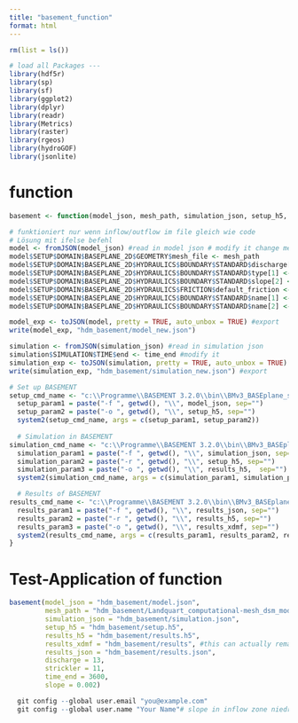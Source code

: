 ```yaml
---
title: "basement_function"
format: html
---
```

```r
rm(list = ls())

# load all Packages ---
library(hdf5r)
library(sp)
library(sf)
library(ggplot2)
library(dplyr)
library(readr)
library(Metrics)
library(raster)
library(rgeos)
library(hydroGOF)
library(jsonlite)
```

# function
```r
basement <- function(model_json, mesh_path, simulation_json, setup_h5, results_h5, results_xdmf, results_json, discharge, strickler, time_end, slope){

# funktioniert nur wenn inflow/outflow im file gleich wie code
# Lösung mit ifelse befehl 
model <- fromJSON(model_json) #read in model json # modify it change mesh
model$SETUP$DOMAIN$BASEPLANE_2D$GEOMETRY$mesh_file <- mesh_path
model$SETUP$DOMAIN$BASEPLANE_2D$HYDRAULICS$BOUNDARY$STANDARD$discharge[2] <- discharge  #change discharge
model$SETUP$DOMAIN$BASEPLANE_2D$HYDRAULICS$BOUNDARY$STANDARD$type[1] <- "uniform_out"
model$SETUP$DOMAIN$BASEPLANE_2D$HYDRAULICS$BOUNDARY$STANDARD$slope[2] <- slope
model$SETUP$DOMAIN$BASEPLANE_2D$HYDRAULICS$FRICTION$default_friction <-  strickler #change Strickler
model$SETUP$DOMAIN$BASEPLANE_2D$HYDRAULICS$BOUNDARY$STANDARD$name[1] <- "output"
model$SETUP$DOMAIN$BASEPLANE_2D$HYDRAULICS$BOUNDARY$STANDARD$name[2] <- "input"

model_exp <- toJSON(model, pretty = TRUE, auto_unbox = TRUE) #export 
write(model_exp, "hdm_basement/model_new.json")

simulation <- fromJSON(simulation_json) #read in simulation json
simulation$SIMULATION$TIME$end <- time_end #modify it
simulation_exp <- toJSON(simulation, pretty = TRUE, auto_unbox = TRUE)
write(simulation_exp, "hdm_basement/simulation_new.json") #export 

# Set up BASEMENT
setup_cmd_name <- "c:\\Programme\\BASEMENT 3.2.0\\bin\\BMv3_BASEplane_setup.exe"
  setup_param1 = paste("-f ", getwd(), "\\", model_json, sep="")
  setup_param2 = paste("-o ", getwd(), "\\", setup_h5, sep="")
  system2(setup_cmd_name, args = c(setup_param1, setup_param2))
  
  # Simulation in BASEMENT
simulation_cmd_name <- "c:\\Programme\\BASEMENT 3.2.0\\bin\\BMv3_BASEplane_omp.exe"
  simulation_param1 = paste("-f ", getwd(), "\\", simulation_json, sep="")
  simulation_param2 = paste("-r ", getwd(), "\\", setup_h5, sep="")
  simulation_param3 = paste("-o ", getwd(), "\\", results_h5,  sep="")
  system2(simulation_cmd_name, args = c(simulation_param1, simulation_param2, simulation_param3, "-p", "-n 16"))

  # Results of BASEMENT
results_cmd_name <- "c:\\Programme\\BASEMENT 3.2.0\\bin\\BMv3_BASEplane_results.exe"
  results_param1 = paste("-f ", getwd(), "\\", results_json, sep="")
  results_param2 = paste("-r ", getwd(), "\\", results_h5, sep="")
  results_param3 = paste("-o ", getwd(), "\\", results_xdmf, sep="")
  system2(results_cmd_name, args = c(results_param1, results_param2, results_param3))
}
```


# Test-Application of function 
```r
basement(model_json = "hdm_basement/model.json", 
         mesh_path = "hdm_basement/Landquart_computational-mesh_dsm_mod5.2dm", 
         simulation_json = "hdm_basement/simulation.json",
         setup_h5 = "hdm_basement/setup.h5",
         results_h5 = "hdm_basement/results.h5",
         results_xdmf = "hdm_basement/results", #this can actually remain always the same
         results_json = "hdm_basement/results.json",
         discharge = 13, 
         strickler = 11, 
         time_end = 3600,
         slope = 0.002)

  git config --global user.email "you@example.com"
  git config --global user.name "Your Name"# slope in inflow zone niedriger setzen - 0.0002 z.B. (bei Mass balance problem)
```


